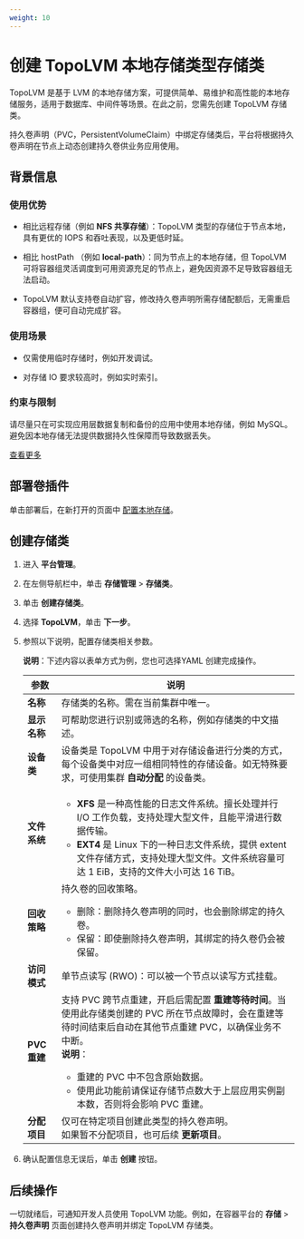 ```yaml
---
weight: 10
---
```



#  创建 TopoLVM 本地存储类型存储类


TopoLVM 是基于 LVM 的本地存储方案，可提供简单、易维护和高性能的本地存储服务，适用于数据库、中间件等场景。在此之前，您需先创建 TopoLVM 存储类。

持久卷声明（PVC，PersistentVolumeClaim）中绑定存储类后，平台将根据持久卷声明在节点上动态创建持久卷供业务应用使用。


## 背景信息

### 使用优势

* 相比远程存储（例如 **NFS 共享存储**）：TopoLVM 类型的存储位于节点本地，具有更优的 IOPS 和吞吐表现，以及更低时延。

* 相比 hostPath （例如 **local-path**）：同为节点上的本地存储，但 TopoLVM 可将容器组灵活调度到可用资源充足的节点上，避免因资源不足导致容器组无法启动。
* TopoLVM 默认支持卷自动扩容，修改持久卷声明所需存储配额后，无需重启容器组，便可自动完成扩容。

### 使用场景

* 仅需使用临时存储时，例如开发调试。


* 对存储 IO 要求较高时，例如实时索引。

### 约束与限制

请尽量只在可实现应用层数据复制和备份的应用中使用本地存储，例如 MySQL。避免因本地存储无法提供数据持久性保障而导致数据丢失。

[查看更多](https://github.com/topolvm/topolvm/blob/main/docs/user-manual.md)


## 部署卷插件

单击部署后，在新打开的页面中 [配置本地存储](/storage/storagesystem_topolvm/functions/create_topolvm.mdx)。

## 创建存储类

1. 进入 **平台管理**。

1. 在左侧导航栏中，单击 **存储管理** > **存储类**。

2. 单击 **创建存储类**。
3. 选择 **TopoLVM**，单击 **下一步**。

2. 参照以下说明，配置存储类相关参数。

    **说明**：下述内容以表单方式为例，您也可选择YAML 创建完成操作。
    

    |参数|说明                                                         |
    | -------- | ----------------  | 
    | **名称**   | 存储类的名称。需在当前集群中唯一。 |
    | **显示名称**   | 可帮助您进行识别或筛选的名称，例如存储类的中文描述。 |
    | **设备类**   | 设备类是 TopoLVM 中用于对存储设备进行分类的方式，每个设备类中对应一组相同特性的存储设备。如无特殊要求，可使用集群 **自动分配** 的设备类。|
    | **文件系统**   | <ul><li>**XFS** 是一种高性能的日志文件系统。擅长处理并行 I/O 工作负载，支持处理大型文件，且能平滑进行数据传输。 </li><li> **EXT4** 是 Linux 下的一种日志文件系统，提供 extent 文件存储方式，支持处理大型文件。文件系统容量可达 1 EiB，支持的文件大小可达 16 TiB。</li></ul>|
    | **回收策略**   | 持久卷的回收策略。<br/><ul><li>删除：删除持久卷声明的同时，也会删除绑定的持久卷。</li><li>保留：即使删除持久卷声明，其绑定的持久卷仍会被保留。</li></ul>|
    | **访问模式**   | 单节点读写 (RWO)：可以被一个节点以读写方式挂载。|
    | **PVC 重建**   | 支持 PVC 跨节点重建，开启后需配置 **重建等待时间**。当使用此存储类创建的 PVC 所在节点故障时，会在重建等待时间结束后自动在其他节点重建 PVC，以确保业务不中断。<br/>**说明**：<br/><ul><li>重建的 PVC 中不包含原始数据。</li><li>使用此功能前请保证存储节点数大于上层应用实例副本数，否则将会影响 PVC 重建。</li></ul>|
    | **分配项目**   | 仅可在特定项目创建此类型的持久卷声明。<br/>如果暂不分配项目，也可后续 **更新项目**。|
            
        
3. 确认配置信息无误后，单击 **创建** 按钮。


## 后续操作

一切就绪后，可通知开发人员使用 TopoLVM 功能。例如，在容器平台的 **存储** > **持久卷声明** 页面创建持久卷声明并绑定 TopoLVM 存储类。
